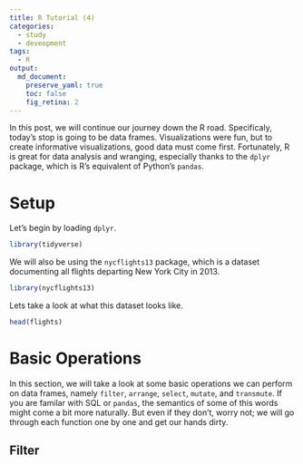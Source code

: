 ```yaml
---
title: R Tutorial (4)
categories:
  - study
  - deveopment
tags:
  - R
output: 
  md_document:
    preserve_yaml: true
    toc: false
    fig_retina: 2
---
```


In this post, we will continue our journey down the R road. Specificaly, today's stop is going to be data frames. Visualizations were fun, but to create informative visualizations, good data must come first. Fortunately, R is great for data analysis and wranging, especially thanks to the `dplyr` package, which is R's equivalent of Python's `pandas`. 

# Setup

Let's begin by loading `dplyr`. 

```r
library(tidyverse)
```

We will also be using the `nycflights13` package, which is a dataset documenting all flights departing New York City in 2013. 

```r
library(nycflights13)
```

Lets take a look at what this dataset looks like.

```r
head(flights)
```

# Basic Operations

In this section, we will take a look at some basic operations we can perform on data frames, namely `filter`, `arrange`, `select`,  `mutate`, and `transmute`. If you are familar with SQL or `pandas`, the semantics of some of this words might come a bit more naturally. But even if they don't, worry not; we will go through each function one by one and get our hands dirty.

## Filter



















